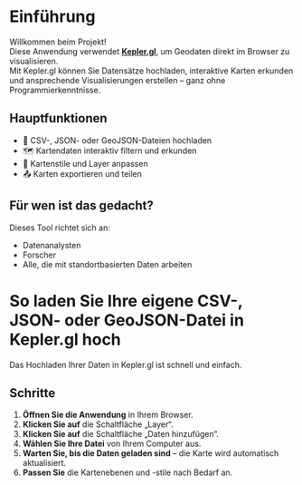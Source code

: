 # Einführung

Willkommen beim Projekt!  
Diese Anwendung verwendet **[Kepler.gl](https://kepler.gl/)**, um Geodaten direkt im Browser zu visualisieren.  
Mit Kepler.gl können Sie Datensätze hochladen, interaktive Karten erkunden und ansprechende Visualisierungen erstellen – ganz ohne Programmierkenntnisse.

## Hauptfunktionen

- 📍 CSV-, JSON- oder GeoJSON-Dateien hochladen
- 🗺️ Kartendaten interaktiv filtern und erkunden
- 🎨 Kartenstile und Layer anpassen
- 📤 Karten exportieren und teilen

## Für wen ist das gedacht?

Dieses Tool richtet sich an:

- Datenanalysten
- Forscher
- Alle, die mit standortbasierten Daten arbeiten

# So laden Sie Ihre eigene CSV-, JSON- oder GeoJSON-Datei in Kepler.gl hoch

Das Hochladen Ihrer Daten in Kepler.gl ist schnell und einfach.

## Schritte

1. **Öffnen Sie die Anwendung** in Ihrem Browser.
2. **Klicken Sie auf** die Schaltfläche „Layer“.
3. **Klicken Sie auf** die Schaltfläche „Daten hinzufügen“.
4. **Wählen Sie Ihre Datei** von Ihrem Computer aus.
5. **Warten Sie, bis die Daten geladen sind** – die Karte wird automatisch aktualisiert.
6. **Passen Sie** die Kartenebenen und -stile nach Bedarf an.
